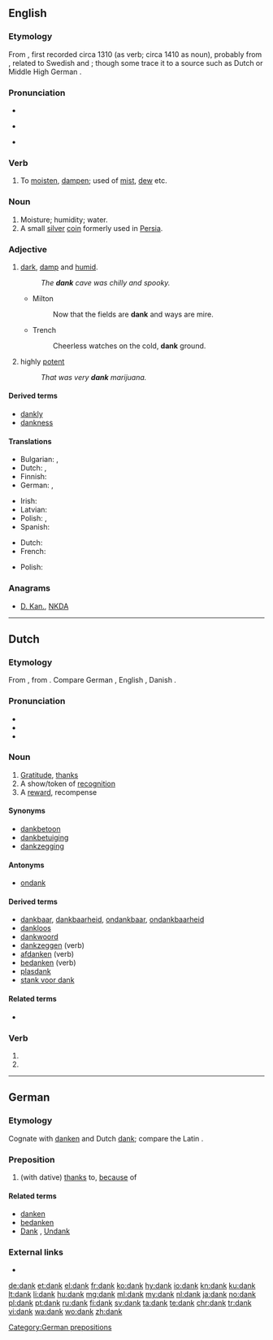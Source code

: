 {{also|Dank}}
==English==

===Etymology===
From {{etyl|enm|en}} {{term|danke|lang=enm}}, first recorded circa 1310 (as verb; circa 1410 as noun), probably from {{etyl|gmq|en}}, related to Swedish {{term|dank||marshy spot|lang=sv}} and {{term|dänka||to moisten|lang=sv}}; though some trace it to a {{etyl|gmw|en}} source such as Dutch {{term|damp||vapor|lang=nl}} or Middle High German {{term|damph|lang=gmh}}.

===Pronunciation===
* {{IPA|/dæŋk/|lang=en}}
* {{context|also|lang=en}} {{a|US}} {{IPA|/deɪŋk/|lang=en}}
* {{rhymes|æŋk|lang=en}}

===Verb===
{{en-verb}}

# {{context|obsolete|intransitive|lang=en}} To [[moisten]], [[dampen]]; used of [[mist]], [[dew]] etc.

===Noun===
{{en-noun}}

# Moisture; humidity; water.
# A small [[silver]] [[coin]] formerly used in [[Persia]].

===Adjective===
{{en-adj|er}}

# [[dark]], [[damp]] and [[humid]].
#: ''The '''dank''' cave was chilly and spooky.''
#* Milton
#*: Now that the fields are '''dank''' and ways are mire.
#* Trench
#*: Cheerless watches on the cold, '''dank''' ground.
# {{context|figuratively|lang=en}} highly [[potent]]
#: ''That was very '''dank''' marijuana.''

====Derived terms====
* [[dankly]]
* [[dankness]]

====Translations====
{{trans-top|dark, damp and humid}}
* Bulgarian: {{t+|bg|влажен}},  {{t+|bg|усоен}}
* Dutch: {{t+|nl|klam}}, {{t+|nl|vochtig}}
* Finnish: {{t+|fi|kostea}}
* German: {{t+|de|feucht}}, {{t+|de|nasskalt}}
{{trans-mid}}
* Irish: {{t|ga|múisciúil}}
* Latvian: {{t+|lv|drēgns}}
* Polish: {{t+|pl|wilgotny|m}}, {{t|pl|zawilgocony|m}}
* Spanish: {{t+|es|húmedo}}
{{trans-bottom}}

{{trans-top|highly potent}}
* Dutch: {{t+|nl|straf}}
* French: {{t+|fr|fort}}
{{trans-mid}}
* Polish: {{t+|pl|mocny|m}}
{{trans-bottom}}

===Anagrams===
* [[D. Kan.#English|D. Kan.]], [[NKDA#English|NKDA]]

----

==Dutch==

===Etymology===
From {{etyl|odt|nl}} {{m|odt|*thank}}, from {{etyl|gem-pro|nl}} {{m|gem-pro|*þankaz}}. Compare German {{term|Dank|lang=de}}, English {{term|thank|lang=en}}, Danish {{term|tak|lang=da}}.

===Pronunciation===
* {{rhymes|ɑŋk|lang=nl}}
* {{IPA|[dɑŋk]|lang=nl}}
* {{audio|Nl-dank.ogg|audio|lang=nl}}

===Noun===
{{nl-noun|m|-|-}}

# [[gratitude|Gratitude]], [[thanks]]
# A show/token of [[recognition]]
# A [[reward]], recompense

====Synonyms====
* [[dankbetoon]] {{g|n}}
* [[dankbetuiging]]
* [[dankzegging]]

====Antonyms====
* [[ondank]]

====Derived terms====
* [[dankbaar]], [[dankbaarheid]], [[ondankbaar]], [[ondankbaarheid]]
* [[dankloos]]
* [[dankwoord]] {{g|n}}
* [[dankzeggen]] (verb)
* [[afdanken]] (verb)
* [[bedanken]] (verb)
* [[plasdank]] {{g|m}}
* [[stank voor dank]]

====Related terms====
* {{l/nl|danken}}

===Verb===
{{nl-verb-form}}

# {{nl-verb form of|p=1|n=sg|t=pres|m=ind|danken}}
# {{nl-verb form of|m=imp|danken}}

----

==German==

===Etymology===
Cognate with [[danken]] and Dutch [[#Dutch|dank]]; compare the Latin {{m|la|grātia}}.

===Preposition===
{{head|de|prepositions}}

# (with dative) [[thanks]] to, [[because]] of
#: {{usex|'''Thanks to''' his work his has enought money to live.|t='''Dank''' seiner Arbeit hat er genug Geld zum Leben.|lang=de}}

====Related terms====
* [[danken]]
* [[bedanken]]
* [[Dank]] {{g|m}}, [[Undank]]

[[Category:German prepositions]]

===External links===
* {{R:Duden}}

[[de:dank]]
[[et:dank]]
[[el:dank]]
[[fr:dank]]
[[ko:dank]]
[[hy:dank]]
[[io:dank]]
[[kn:dank]]
[[ku:dank]]
[[lt:dank]]
[[li:dank]]
[[hu:dank]]
[[mg:dank]]
[[ml:dank]]
[[my:dank]]
[[nl:dank]]
[[ja:dank]]
[[no:dank]]
[[pl:dank]]
[[pt:dank]]
[[ru:dank]]
[[fi:dank]]
[[sv:dank]]
[[ta:dank]]
[[te:dank]]
[[chr:dank]]
[[tr:dank]]
[[vi:dank]]
[[wa:dank]]
[[wo:dank]]
[[zh:dank]]